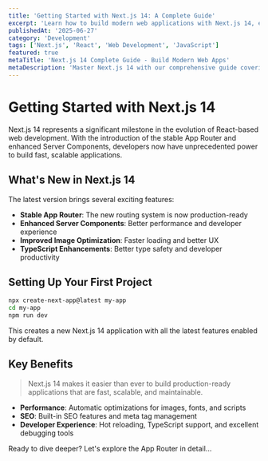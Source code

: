 ```yaml
---
title: 'Getting Started with Next.js 14: A Complete Guide'
excerpt: 'Learn how to build modern web applications with Next.js 14, exploring the new App Router, Server Components, and best practices for production.'
publishedAt: '2025-06-27'
category: 'Development'
tags: ['Next.js', 'React', 'Web Development', 'JavaScript']
featured: true
metaTitle: 'Next.js 14 Complete Guide - Build Modern Web Apps'
metaDescription: 'Master Next.js 14 with our comprehensive guide covering App Router, Server Components, and production best practices.'
---
```


# Getting Started with Next.js 14

Next.js 14 represents a significant milestone in the evolution of React-based web development. With the introduction of the stable App Router and enhanced Server Components, developers now have unprecedented power to build fast, scalable applications.

## What's New in Next.js 14

The latest version brings several exciting features:

- **Stable App Router**: The new routing system is now production-ready
- **Enhanced Server Components**: Better performance and developer experience
- **Improved Image Optimization**: Faster loading and better UX
- **TypeScript Enhancements**: Better type safety and developer productivity

## Setting Up Your First Project

```bash
npx create-next-app@latest my-app
cd my-app
npm run dev
```

This creates a new Next.js 14 application with all the latest features enabled by default.

## Key Benefits

> Next.js 14 makes it easier than ever to build production-ready applications that are fast, scalable, and maintainable.

- **Performance**: Automatic optimizations for images, fonts, and scripts
- **SEO**: Built-in SEO features and meta tag management
- **Developer Experience**: Hot reloading, TypeScript support, and excellent debugging tools

Ready to dive deeper? Let's explore the App Router in detail...
